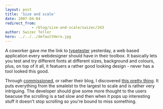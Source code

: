 ```yaml
---
layout: post
title: 'Size and scale'
date: 2007-04-04
redirect_from: 
            - /blog/size-and-scale/swizec/243
author: Swizec Teller
hero: ../../../defaultHero.jpg
---
```

A coworker gave me the link to [typetester](http://typetester.maratz.com/) yesterday, a web based application every webdesigner should have in their toolbox. It basically lets you test and try different fonts at different sizes, background and colours, plus, on top of it all, it featuers a rather good looking design - never has a tool looked this good.

Through [commissioned](http://www.commissionedcomic.com/), or rather their blog, I discovered [this pretty thing](http://www.nikon.co.jp/main/eng/feelnikon/discovery/universcale/index_f.htm). It puts everything from the smalelst to the largest to scale and is rather very intriguing. The developer should give some more thought to the users beacuse the scrolling is a tad slow and then when it pops up interesting stuff it doesn't stop scrolling so you're bound to miss something.